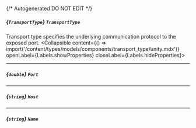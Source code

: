 {/* Autogenerated DO NOT EDIT  */}

##### *{`TransportType`}* `TransportType`
Transport type specifies the underlying communication protocol to the exposed port.
<Collapsible content={() => import('/content/types/models/components/transport_type/unity.mdx')} openLabel={Labels.showProperties} closeLabel={Labels.hideProperties}>
</Collapsible>

---
##### *{`double`}* `Port`

---
##### *{`string`}* `Host`

---
##### *{`string`}* `Name`


